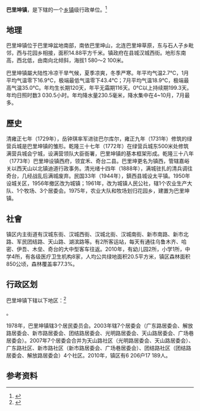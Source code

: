 {{中国乡级行政区|65/22/22/100/000}}

'''巴里坤镇'''，是{{PRC admin/fullname|65/22/22/100/000|3}}下辖的一个[[乡镇|乡镇]]级行政单位。<ref>{{PRC admin/ref sgc|{{PRC admin/parent|65/22/22/100/000}}}}</ref>

==地理==
巴里坤镇位于巴里坤盆地南部，南依巴里坤山，北连巴里坤草原，东与石人子乡毗邻，西与花园乡相接，面积14.88平方千米。镇政府在县城汉城西街。地形东南高，西北低，由南向北倾斜，海拔1 580～2 100米。

巴里坤镇屬大陆性冷凉干旱气候，夏季凉爽，冬季严寒。年平均气温2.7℃，1月平均气温零下16.9℃，极端最低气温零下43.4℃；7月平均气温18.9℃，极端最高气温35.0℃。年均生长期120天，年平无霜期116天。0℃以上持续期199.3天。年均日照时数3 030.5小时。年均降水量230.5毫米，降水集中在4~10月，7月最多。

==歷史==
清雍正七年（1729年），岳钟琪率军进驻巴尔库尔，雍正九年（1731年）修筑的绿营兵城是巴里坤镇的雏形。乾隆三十七年（1772年）在绿营兵城东500米处修筑满营兵城会宁城，设满营领队大臣衙署，巴里坤镇的基本框架形成。乾隆三十八年（1773年）巴里坤设镇西府，领宜禾、奇台二县。巴里坤更名为镇西，管辖嘉峪关以西天山以北镇迪道行政事务。清光绪十四年（1888年），满城驻扎的清兵调往奇台，几经战乱后满城废弃。民国33年（1944年），鎮西县城设太平镇。1950年设城关区，1956年撤区改为城镇；1961年，改为城镇人民公社，辖1个农业生产大队、1个牧场、3个居委会。1975年，农业大队和牧场划归花园乡，建置为巴里坤镇。

==社會==
镇区内主街道有汉城东街、汉城西街、汉城北街、汉城南街、新市南路、新市北路、军民团结路、天山路、湖滨路等。有2所客运站，每天有通往乌鲁木齐、哈密、伊吾、木垒、奇台的大中型客车往返。2010年，有幼儿园2所，小学1所，中学4所，有各级医疗卫生机构8家，人均公共绿地面积20.5平方米，镇区森林面积850公顷，森林覆盖率77.3%。

== 行政区划 ==

巴里坤镇下辖以下地区：<ref>{{PRC admin/ref sgc|65/22/22/100/000}}</ref>

{{PRC admin/children|65/22/22/100/000}}。

1978年，巴里坤镇辖3个居民委员会。2003年辖7个居委会（广东路居委会、解放路居委会、新市路居委会、团结路居委会、光明路居委会、天山路居委会、广场巷居委会）。2007年7个居委会合并为天山路社区（光明路居委会、天山路居委会）、广东路社区、新市路社区（新市路居委会、广场巷居委会）、团结路社区（团结路居委会、解放路居委会）4个社区。2010年，镇区有6 206户17 189人。

== 参考资料 ==

{{reflist}}

{{PRC admin/navcat|65/22/22/100/000}}